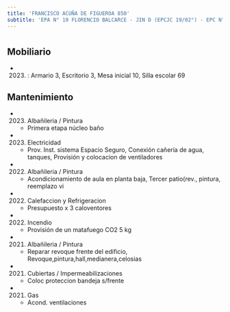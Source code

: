 ```yaml
---
title: 'FRANCISCO ACUÑA DE FIGUEROA 850'
subtitle: 'EPA N° 19 FLORENCIO BALCARCE - JIN D (EPCJC 19/02°) - EPC N° 19 FLORENCIO BALCARCE'
---
```


#


## Mobiliario

*  (2023) : Armario 3, Escritorio 3, Mesa inicial 10, Silla escolar 69 





## Mantenimiento

*  (2023) Albañileria / Pintura 
    + Primera etapa núcleo baño

*  (2023) Electricidad 
    + Prov. Inst. sistema Espacio Seguro, Conexión cañería de agua, tanques, Provisión y colocacion de ventiladores

*  (2022) Albañileria / Pintura 
    + Acondicionamiento de aula en planta baja, Tercer patio(rev., pintura, reemplazo vi

*  (2022) Calefaccion y Refrigeracion 
    + Presupuesto x 3 caloventores

*  (2022) Incendio 
    + Provisión de un matafuego CO2 5 kg

*  (2021) Albañileria / Pintura 
    + Reparar revoque frente del edificio, Revoque,pintura,hall,medianera,celosias

*  (2021) Cubiertas / Impermeabilizaciones 
    + Coloc proteccion bandeja s/frente

*  (2021) Gas 
    + Acond. ventilaciones



